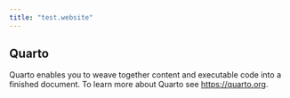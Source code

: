 ```yaml
---
title: "test.website"
---
```


## Quarto

Quarto enables you to weave together content and executable code into a finished document. To learn more about Quarto see <https://quarto.org>.
